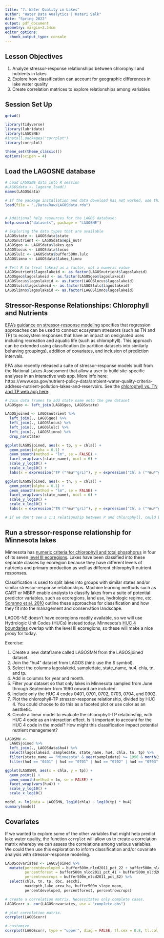 ```yaml
---
title: "7: Water Quality in Lakes"
author: "Water Data Analytics | Kateri Salk"
date: "Spring 2022"
output: pdf_document
geometry: margin=2.54cm
editor_options: 
  chunk_output_type: console
---
```



## Lesson Objectives
1. Analyze stressor-response relationships between chlorophyll and nutrients in lakes
2. Explore how classification can account for geographic differences in lake water quality
3. Create correlation matrices to explore relationships among variables

## Session Set Up

```r
getwd()

library(tidyverse)
library(lubridate)
library(LAGOSNE)
#install.packages("corrplot")
library(corrplot)

theme_set(theme_classic())
options(scipen = 4)

```

## Load the LAGOSNE database


```r
# Load LAGOSNE data into R session
#LAGOSdata <- lagosne_load()
names(LAGOSdata)

# If the package installation and data download has not worked, use this code: 
load(file = "./Data/Raw/LAGOSdata.rda")


# Additional help resources for the LAGOS database: 
help.search("datasets", package = "LAGOSNE")

# Exploring the data types that are available
LAGOSstate <- LAGOSdata$state
LAGOSnutrient <- LAGOSdata$epi_nutr
LAGOSgeo <- LAGOSdata$lakes.geo
LAGOSlocus <- LAGOSdata$locus
LAGOSlulc <- LAGOSdata$buffer500m.lulc
LAGOSlimno <- LAGOSdata$lakes_limno

# Tell R to treat lakeid as a factor, not a numeric value
LAGOSnutrient$lagoslakeid <- as.factor(LAGOSnutrient$lagoslakeid)
LAGOSgeo$lagoslakeid <- as.factor(LAGOSgeo$lagoslakeid)
LAGOSlocus$lagoslakeid <- as.factor(LAGOSlocus$lagoslakeid)
LAGOSlulc$lagoslakeid <- as.factor(LAGOSlulc$lagoslakeid)
LAGOSlimno$lagoslakeid <- as.factor(LAGOSlimno$lagoslakeid)

```

## Stressor-Response Relationships: Chlorophyll and Nutrients

[EPA's guidance on stressor-response modeling](https://www.epa.gov/sites/default/files/2018-10/documents/using-stressor-response-relationships-nnc.pdf) specifies that regression approaches can be used to connect ecosystem stressors (such as TN and TP) to ecosystem responses that have an impact on designated uses including recreation and aquatic life (such as chlorophyll). This approach can be extended using classification (to partition datasets into similarly behaving groupings), addition of covariates, and inclusion of prediction intervals.

EPA also recently released a suite of stressor-response models built from the National Lakes Assessment that allow a user to build site-specific analyses in an interactive web app. More info here: https://www.epa.gov/nutrient-policy-data/ambient-water-quality-criteria-address-nutrient-pollution-lakes-and-reservoirs. See the [chlorophyll vs. TN and TP web app here](https://nsteps.epa.gov/apps/tp-tn-chl/).

```r
# Join data frames to add state name onto the geo dataset
LAGOSgeo <- left_join(LAGOSgeo, LAGOSstate)

LAGOSjoined <- LAGOSnutrient %>%
  left_join(., LAGOSgeo) %>%
  left_join(., LAGOSlocus) %>%
  left_join(., LAGOSlulc) %>%
  left_join(., LAGOSlimno) %>%
  drop_na(state)

ggplot(LAGOSjoined, aes(x = tp, y = chla)) +
  geom_point(alpha = 0.1) +
  geom_smooth(method = "lm", se = FALSE) +
  facet_wrap(vars(state_name), ncol = 6) +
  scale_y_log10() +
  scale_x_log10() +
  labs(x = expression("TP ("*mu*"g/L)"), y = expression("Chl a ("*mu*"g/L"))

ggplot(LAGOSjoined, aes(x = tn, y = chla)) +
  geom_point(alpha = 0.1) +
  geom_smooth(method = "lm", se = FALSE) +
  facet_wrap(vars(state_name), ncol = 6) +
  scale_y_log10() +
  scale_x_log10() +
  labs(x = expression("TN ("*mu*"g/L)"), y = expression("Chl a ("*mu*"g/L"))

# if we don't see a 1:1 relationship between P and chlorophyll, could be an example of something else limiting chlorophyll like N

```

## Run a stressor-response relationship for Minnesota lakes

Minnesota has [numeric criteria for chlorophyll and total phosphorus](https://www.revisor.mn.gov/rules/7050.0222/) in four of its seven [level III ecoregions](https://hort.purdue.edu/newcrop/cropmap/minnesota/maps/MNeco3.html). Lakes have been classified into these separate classes by ecoregion because they have different levels of nutrients and primary production as well as different chlorophyll-nutrient responses. 

Classification is used to split lakes into groups with similar states and/or similar stressor-response relationships. Machine learning methods such as CART or MBRP enable analysts to classify lakes from a suite of potential predictor variables, such as ecoregions, land use, hydrologic regime, etc. [Soranno et al. 2010](https://academic.oup.com/bioscience/article/60/6/440/242221?login=true) outline these approaches for classification and how they fit into the management and conservation landscape.

LAGOS-NE doesn't have ecoregions readily available, so we will use Hydrologic Unit Codes (HUCs) instead today. Minnesota's [HUC 4 boundaries](https://www.pca.state.mn.us/sites/default/files/wq-ws1-02.pdf) overlap with the level III ecoregions, so these will make a nice proxy for today.

Exercise: 

1. Create a new dataframe called LAGOSMN from the LAGOSjoined dataset. 
2. Join the "hu4" dataset from LAGOS (hint: use the $ symbol).
3. Select the columns lagoslakeid, sampledate, state_name, hu4, chla, tn, and tp.
4. Add in columns for year and month.
5. Filter your dataset so that only lakes in Minnesota sampled from June through September from 1990 onward are included.
6. Include only the HUC 4 codes 0401, 0701, 0702, 0703, 0704, and 0902. 
7. Plot the chlorophyll-TP stressor-response relationship, divided by HUC 4. You could choose to do this as a faceted plot or use color as an aesthetic.
8. Create a linear model to evaluate the chlorophyll-TP relationship, with HUC 4 code as an interaction effect. Is it important to account for the HUC 4 code in the model? How might this classification impact potential nutrient management?

```r


LAGOSMN <-
  LAGOSjoined %>%
  left_join(., LAGOSdata$hu4) %>%
  select(lagoslakeid, sampledate, state_name, hu4, chla, tn, tp) %>%
  filter(state_name == "Minnesota" & year(sampledate) >= 1990 & month(sampledate) >= 6 & month(sampledate) <= 9) %>%
  filter(hu4 == "0401" | hu4 == "0701" | hu4 == "0702" | hu4 == "0703" | hu4 == "0704" | hu4 == "0902")

ggplot(LAGOSMN, aes(x = chla, y = tp)) +
  geom_point() +
  geom_smooth(method = lm, se = FALSE) +
  facet_wrap(vars(hu4)) +
  scale_y_log10() +
  scale_x_log10()

model <- lm(data = LAGOSMN, log10(chla) ~ log10(tp) * hu4)
summary(model)
```

## Covariates

If we wanted to explore some of the other variables that might help predict lake water quality, the function `corrplot` will allow us to create a correlation matrix whereby we can assess the correlations among various variables. We could then use this exploration to inform classification and/or covariate analysis with stressor-response modeling. 

```r
LAGOScovariates <- LAGOSjoined %>%
  mutate(percentdeveloped = buffer500m_nlcd2011_pct_22 + buffer500m_nlcd2011_pct_23 + buffer500m_nlcd2011_pct_24,
         percentforest = buffer500m_nlcd2011_pct_41 + buffer500m_nlcd2011_ha_42 + buffer500m_nlcd2011_ha_43,
         percentrowcrops = buffer500m_nlcd2011_pct_82) %>%
  select(chla, tn, tp, doc, secchi,
         maxdepth,lake_area_ha, buffer500m_slope_mean,
         percentdeveloped, percentforest, percentrowcrops)

# create a correlation matrix. Necessitates only complete cases.
LAGOScorr <- cor(LAGOScovariates, use = "complete.obs")

# plot correlation matrix.
corrplot(LAGOScorr)

# customize.
corrplot(LAGOScorr, type = "upper", diag = FALSE, tl.cex = 0.8, tl.col = "black")

```

